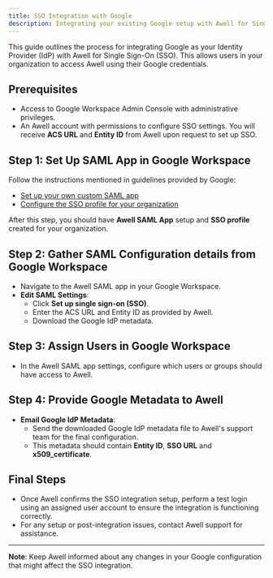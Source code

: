```yaml
---
title: SSO Integration with Google
description: Integrating your existing Google setup with Awell for Single Sign-On (SSO)
---
```


This guide outlines the process for integrating Google as your Identity Provider (IdP) with Awell for Single Sign-On (SSO). This allows users in your organization to access Awell using their Google credentials.

## Prerequisites
- Access to Google Workspace Admin Console with administrative privileges.
- An Awell account with permissions to configure SSO settings. You will receive **ACS URL** and **Entity ID** from Awell upon request to set up SSO.

## Step 1: Set Up SAML App in Google Workspace

Follow the instructions mentioned in guidelines provided by Google:

- [Set up your own custom SAML app](https://support.google.com/a/answer/6087519)
- [Configure the SSO profile for your organization](https://support.google.com/a/answer/12032922?hl=en#org_profile)

After this step, you should have **Awell SAML App** setup and **SSO profile** created for your organization.

## Step 2: Gather SAML Configuration details from Google Workspace

- Navigate to the Awell SAML app in your Google Workspace.
- **Edit SAML Settings**:
   - Click **Set up single sign-on (SSO)**.
   - Enter the ACS URL and Entity ID as provided by Awell.
   - Download the Google IdP metadata.

## Step 3: Assign Users in Google Workspace

- In the Awell SAML app settings, configure which users or groups should have access to Awell.

## Step 4: Provide Google Metadata to Awell

- **Email Google IdP Metadata**:
   - Send the downloaded Google IdP metadata file to Awell's support team for the final configuration.
   - This metadata should contain **Entity ID**, **SSO URL** and **x509_certificate**.

## Final Steps

- Once Awell confirms the SSO integration setup, perform a test login using an assigned user account to ensure the integration is functioning correctly.
- For any setup or post-integration issues, contact Awell support for assistance.

---

**Note**: Keep Awell informed about any changes in your Google configuration that might affect the SSO integration.